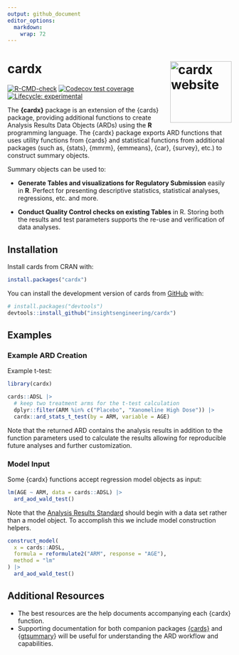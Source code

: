 ```yaml
---
output: github_document
editor_options: 
  markdown: 
    wrap: 72
---
```


# cardx <a href="https://insightsengineering.github.io/cardx/"><img src="man/figures/logo.png" alt="cardx website" align="right" height="138"/></a>

[![R-CMD-check](https://github.com/insightsengineering/cardx/actions/workflows/R-CMD-check.yaml/badge.svg)](https://github.com/insightsengineering/cardx/actions/workflows/R-CMD-check.yaml)
[![Codecov test
coverage](https://codecov.io/gh/insightsengineering/cardx/branch/main/graph/badge.svg)](https://app.codecov.io/gh/insightsengineering/cardx?branch=main)
[![Lifecycle:
experimental](https://img.shields.io/badge/lifecycle-experimental-orange.svg)](https://lifecycle.r-lib.org/articles/stages.html#experimental)

The **{cardx}** package is an extension of the {cards} package, providing additional functions to create Analysis Results Data Objects (ARDs) using the **R** programming language.
The {cardx} package exports ARD functions that uses utility functions from {cards} and statistical functions from additional packages (such as, {stats}, {mmrm}, {emmeans}, {car}, {survey}, etc.) to construct summary objects.

Summary objects can be used to:

-   **Generate Tables and visualizations for Regulatory Submission**
    easily in **R**. Perfect for presenting descriptive statistics,
    statistical analyses, regressions, etc. and more.

-   **Conduct Quality Control checks on existing Tables** in R.
    Storing both the results and test parameters supports the re-use and
    verification of data analyses.

## Installation

Install cards from CRAN with:

```r
install.packages("cardx")
```

You can install the development version of cards from [GitHub](https://github.com/) with:

``` r
# install.packages("devtools")
devtools::install_github("insightsengineering/cardx")
```

## Examples

### Example ARD Creation

Example t-test:

```r
library(cardx)

cards::ADSL |>
  # keep two treatment arms for the t-test calculation
  dplyr::filter(ARM %in% c("Placebo", "Xanomeline High Dose")) |>
  cardx::ard_stats_t_test(by = ARM, variable = AGE)
```

Note that the returned ARD contains the analysis results in addition to
the function parameters used to calculate the results allowing for
reproducible future analyses and further customization.

### Model Input

Some {cardx} functions accept regression model objects as input:

```r
lm(AGE ~ ARM, data = cards::ADSL) |>
  ard_aod_wald_test()
```

Note that the [Analysis Results Standard](https://www.cdisc.org/standards/foundational/analysis-results-standard) should begin with a data set rather than a model object.
To accomplish this we include model construction helpers.

```r
construct_model(
  x = cards::ADSL,
  formula = reformulate2("ARM", response = "AGE"),
  method = "lm"
) |>
  ard_aod_wald_test()
```

## Additional Resources

-   The best resources are the help documents accompanying each {cardx} function.
-   Supporting documentation for both companion packages [{cards}](https://insightsengineering.github.io/cards/) and {[gtsummary](https://www.danieldsjoberg.com/gtsummary/index.html)} will be useful for understanding the ARD workflow and capabilities.
